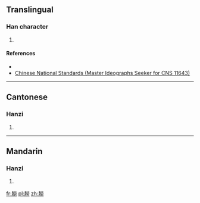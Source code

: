 ==Translingual==

===Han character===
{{Han char|rn=74|rad=月|as=12|sn=16|four=|canj=月火火尸 (BFFS)|ids=⿰[[月]][[勞]]}}

# {{defn|Han|sort=月12}}

====References====
* {{Han ref|kx=0506.341|hdz=32114.031|uh=6725|ud=26405}}
*[http://www.cns11643.gov.tw/AIDB/query_general_view.do?page=3&code=6633 Chinese National Standards (Master Ideographs Seeker for CNS 11643)]

----

==Cantonese==

===Hanzi===
{{yue-hanzi|jyut=[[lou4]]|y=lou4|sim=𦛨}}

# {{defn|lang=yue|sort=月12}}

----

==Mandarin==

===Hanzi===
{{cmn-hanzi|sim=𦛨|pin=[[láo]] ([[lao2]])|wg=lao<sup>2</sup>}}

# {{defn|lang=cmn|sort=月12}}

[[fr:朥]]
[[pl:朥]]
[[zh:朥]]